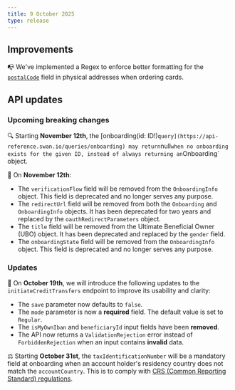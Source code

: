 ```yaml
---
title: 9 October 2025
type: release
---
```


## Improvements

📭 We've implemented a Regex to enforce better formatting for the [`postalCode`](https://api-reference.swan.io/inputs/complete-address-input/#completeaddressinputpostalcodestring--) field in physical addresses when ordering cards.

## API updates

### Upcoming breaking changes

🔍 Starting **November 12th**, the [onboarding(id: ID!)` query](https://api-reference.swan.io/queries/onboarding) may return `null` when no onboarding exists for the given ID, instead of always returning an `Onboarding` object.

🔄 On **November 12th**:
- The `verificationFlow` field will be removed from the `OnboardingInfo` object. This field is deprecated and no longer serves any purpose.
- The `redirectUrl` field will be removed from both the `Onboarding` and `OnboardingInfo` objects. It has been deprecated for two years and replaced by the `oauthRedirectParameters` object.
- The `title` field will be removed from the Ultimate Beneficial Owner (UBO) object. It has been deprecated and replaced by the `gender` field.
- The `onboardingState` field will be removed from the `OnboardingInfo` object. This field is deprecated and no longer serves any purpose.

### Updates

💸 On **October 19th**, we will introduce the following updates to the `initiateCreditTransfers` endpoint to improve its usability and clarity:

- The `save` parameter now defaults to `false`.
- The `mode` parameter is now a **required** field. The default value is set to `Regular`.
- The `isMyOwnIban` and `beneficiaryId` input fields have been **removed**.
- The API now returns a `ValidationRejection` error instead of `ForbiddenRejection` when an input contains **invalid** data.

⚖️ Starting **October 31st**, the `taxIdentificationNumber` will be a mandatory field at onboarding when an account holder's residency country does not match the `accountCountry`. This is to comply with [CRS (Common Reporting Standard) regulations](https://www.oecd.org/content/dam/oecd/en/topics/policy-issue-focus/aeoi/jersey-guidance-notes-crs.pdf).